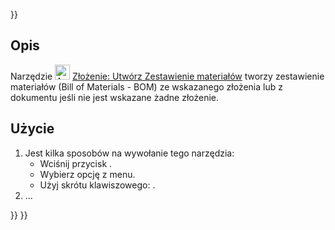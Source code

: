 <languages/>
{{UnfinishedDocu{{#translation:}}}}

{{Docnav/pl
|[[Assembly_CreateSimulation/pl|Utwórz symulację]]
|[[Assembly_ExportASMT/pl|Eksportuj do pliku ASMT]]
|[[Assembly_Workbench/pl|środowisko pracy Złożenie]]
|IconL=Assembly_CreateSimulation.svg
|IconR=Assembly_ExportASMT.svg
|IconC=Workbench_Assembly.svg
}}

{{GuiCommand/pl
|Name=Assembly CreateBom
|Name/pl=Złożenie: Utwórz Zestawienie materiałów
|MenuLocation=Złożenie → Utwórz Zestawienie materiałów
|Workbenches=[[Assembly_Workbench/pl|Złożenie]]
|Shortcut={{KEY|O}}
|Version=1.0
|SeeAlso=
}}

<span id="Description"></span>
==Opis==

Narzędzie [[Image:Assembly_CreateBom.svg|24px]] [[Assembly_CreateBom/pl|Złożenie: Utwórz Zestawienie materiałów]] tworzy zestawienie materiałów (Bill of Materials - BOM) ze wskazanego złożenia lub z dokumentu jeśli nie jest wskazane żadne złożenie.

<span id="Usage"></span>
==Użycie==

# Jest kilka sposobów na wywołanie tego narzędzia:
#* Wciśnij przycisk {{Button|[[Image:Assembly_CreateBom.svg|16px]] [[Assembly_CreateBom/pl|Utwórz Zestawienie materiałów]]}}.
#* Wybierz opcję {{MenuCommand|Złożenie → [[Image:Assembly_CreateBom.svg|16px]] Utwórz Zestawienie materiałów}} z menu.
#* Użyj skrótu klawiszowego: {{KEY|O}}.
# ...


{{Docnav/pl
|[[Assembly_CreateSimulation/pl|Utwórz symulację]]
|[[Assembly_ExportASMT/pl|Eksportuj do pliku ASMT]]
|[[Assembly_Workbench/pl|środowisko pracy Złożenie]]
|IconL=Assembly_CreateSimulation.svg
|IconR=Assembly_ExportASMT.svg
|IconC=Workbench_Assembly.svg
}}

{{Assembly_Tools_navi{{#translation:}}}}
{{Userdocnavi{{#translation:}}}}
